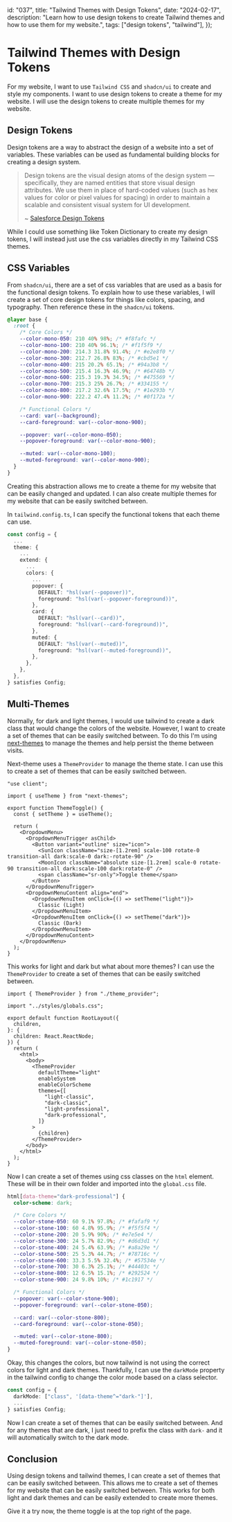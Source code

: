   id: "037",
  title: "Tailwind Themes with Design Tokens",
  date: "2024-02-17",
  description:
    "Learn how to use design tokens to create Tailwind themes and how to use them for my website.",
  tags: ["design tokens", "tailwind"],
});

# Tailwind Themes with Design Tokens

For my website, I want to use `Tailwind CSS` and `shadcn/ui` to create and style
my components. I want to use design tokens to create a theme for my website. I
will use the design tokens to create multiple themes for my website.

## Design Tokens

Design tokens are a way to abstract the design of a website into a set of
variables. These variables can be used as fundamental building blocks for
creating a design system.

> Design tokens are the visual design atoms of the design system — specifically,
> they are named entities that store visual design attributes. We use them in
> place of hard-coded values (such as hex values for color or pixel values for
> spacing) in order to maintain a scalable and consistent visual system for UI
> development.
>
> ~
> [Salesforce Design Tokens](https://www.lightningdesignsystem.com/design-tokens/)

While I could use something like Token Dictionary to create my design tokens, I
will instead just use the css variables directly in my Tailwind CSS themes.

## CSS Variables

From `shadcn/ui`, there are a set of css variables that are used as a basis for
the functional design tokens. To explain how to use these variables, I will
create a set of core design tokens for things like colors, spacing, and
typography. Then reference these in the `shadcn/ui` tokens.

```css showLineNumbers title="global.css"
@layer base {
  :root {
    /* Core Colors */
    --color-mono-050: 210 40% 98%; /* #f8fafc */
    --color-mono-100: 210 40% 96.1%; /* #f1f5f9 */
    --color-mono-200: 214.3 31.8% 91.4%; /* #e2e8f0 */
    --color-mono-300: 212.7 26.8% 83%; /* #cbd5e1 */
    --color-mono-400: 215 20.2% 65.1%; /* #94a3b8 */
    --color-mono-500: 215.4 16.3% 46.9%; /* #64748b */
    --color-mono-600: 215.3 19.3% 34.5%; /* #475569 */
    --color-mono-700: 215.3 25% 26.7%; /* #334155 */
    --color-mono-800: 217.2 32.6% 17.5%; /* #1e293b */
    --color-mono-900: 222.2 47.4% 11.2%; /* #0f172a */

    /* Functional Colors */
    --card: var(--background);
    --card-foreground: var(--color-mono-900);

    --popover: var(--color-mono-050);
    --popover-foreground: var(--color-mono-900);

    --muted: var(--color-mono-100);
    --muted-foreground: var(--color-mono-900);
  }
}
```

Creating this abstraction allows me to create a theme for my website that can be
easily changed and updated. I can also create multiple themes for my website
that can be easily switched between.

In `tailwind.config.ts`, I can specify the functional tokens that each theme can
use.

```typescript title="tailwind.config.ts"
const config = {
  ...
  theme: {
    ...
    extend: {
      ...
      colors: {
        ...
        popover: {
          DEFAULT: "hsl(var(--popover))",
          foreground: "hsl(var(--popover-foreground))",
        },
        card: {
          DEFAULT: "hsl(var(--card))",
          foreground: "hsl(var(--card-foreground))",
        },
        muted: {
          DEFAULT: "hsl(var(--muted))",
          foreground: "hsl(var(--muted-foreground))",
        },
      },
    },
  },
} satisfies Config;
```

## Multi-Themes

Normally, for dark and light themes, I would use tailwind to create a dark class
that would change the colors of the website. However, I want to create a set of
themes that can be easily switched between. To do this I'm using
[next-themes](https://github.com/pacocoursey/next-themes) to manage the themes
and help persist the theme between visits.

Next-theme uses a `ThemeProvider` to manage the theme state. I can use this to
create a set of themes that can be easily switched between.

```tsx showLineNumbers title="theme_provider.tsx"
"use client";

import { useTheme } from "next-themes";

export function ThemeToggle() {
  const { setTheme } = useTheme();

  return (
    <DropdownMenu>
      <DropdownMenuTrigger asChild>
        <Button variant="outline" size="icon">
          <SunIcon className="size-[1.2rem] scale-100 rotate-0 transition-all dark:scale-0 dark:-rotate-90" />
          <MoonIcon className="absolute size-[1.2rem] scale-0 rotate-90 transition-all dark:scale-100 dark:rotate-0" />
          <span className="sr-only">Toggle theme</span>
        </Button>
      </DropdownMenuTrigger>
      <DropdownMenuContent align="end">
        <DropdownMenuItem onClick={() => setTheme("light")}>
          Classic (Light)
        </DropdownMenuItem>
        <DropdownMenuItem onClick={() => setTheme("dark")}>
          Classic (Dark)
        </DropdownMenuItem>
      </DropdownMenuContent>
    </DropdownMenu>
  );
}
```

This works for light and dark but what about more themes? I can use the
`ThemeProvider` to create a set of themes that can be easily switched between.

```tsx showLineNumbers title="layout.tsx"
import { ThemeProvider } from "./theme_provider";

import "../styles/globals.css";

export default function RootLayout({
  children,
}: {
  children: React.ReactNode;
}) {
  return (
    <html>
      <body>
        <ThemeProvider
          defaultTheme="light"
          enableSystem
          enableColorScheme
          themes={[
            "light-classic",
            "dark-classic",
            "light-professional",
            "dark-professional",
          ]}
        >
          {children}
        </ThemeProvider>
      </body>
    </html>
  );
}
```

Now I can create a set of themes using css classes on the `html` element. These
will be in their own folder and imported into the `global.css` file.

```css showLineNumbers title="dark-professional.css"
html[data-theme="dark-professional"] {
  color-scheme: dark;

  /* Core Colors */
  --color-stone-050: 60 9.1% 97.8%; /* #fafaf9 */
  --color-stone-100: 60 4.8% 95.9%; /* #f5f5f4 */
  --color-stone-200: 20 5.9% 90%; /* #e7e5e4 */
  --color-stone-300: 24 5.7% 82.9%; /* #d6d3d1 */
  --color-stone-400: 24 5.4% 63.9%; /* #a8a29e */
  --color-stone-500: 25 5.3% 44.7%; /* #78716c */
  --color-stone-600: 33.3 5.5% 32.4%; /* #57534e */
  --color-stone-700: 30 6.3% 25.1%; /* #44403c */
  --color-stone-800: 12 6.5% 15.1%; /* #292524 */
  --color-stone-900: 24 9.8% 10%; /* #1c1917 */

  /* Functional Colors */
  --popover: var(--color-stone-900);
  --popover-foreground: var(--color-stone-050);

  --card: var(--color-stone-800);
  --card-foreground: var(--color-stone-050);

  --muted: var(--color-stone-800);
  --muted-foreground: var(--color-stone-050);
}
```

Okay, this changes the colors, but now tailwind is not using the correct colors
for light and dark themes. Thankfully, I can use the `darkMode` property in the
tailwind config to change the color mode based on a class selector.

```typescript title="tailwind.config.ts"
const config = {
  darkMode: ["class", '[data-theme^="dark-"]'],
  ...
} satisfies Config;
```

Now I can create a set of themes that can be easily switched between. And for
any themes that are dark, I just need to prefix the class with `dark-` and it
will automatically switch to the dark mode.

## Conclusion

Using design tokens and tailwind themes, I can create a set of themes that can
be easily switched between. This allows me to create a set of themes for my
website that can be easily switched between. This works for both light and dark
themes and can be easily extended to create more themes.

Give it a try now, the theme toggle is at the top right of the page.
